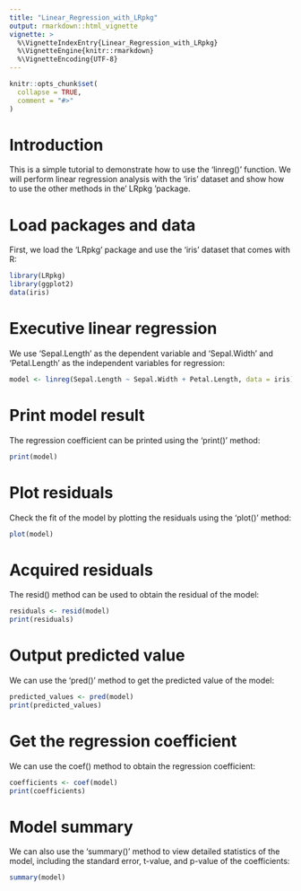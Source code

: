 ```yaml
---
title: "Linear_Regression_with_LRpkg"
output: rmarkdown::html_vignette
vignette: >
  %\VignetteIndexEntry{Linear_Regression_with_LRpkg}
  %\VignetteEngine{knitr::rmarkdown}
  %\VignetteEncoding{UTF-8}
---
```


```r
knitr::opts_chunk$set(
  collapse = TRUE,
  comment = "#>"
)
```

# Introduction

This is a simple tutorial to demonstrate how to use the 'linreg()' function. We will perform linear regression analysis with the 'iris' dataset and show how to use the other methods in the' LRpkg 'package.

# Load packages and data

First, we load the 'LRpkg' package and use the 'iris' dataset that comes with R:

```r
library(LRpkg)
library(ggplot2)
data(iris)
```

# Executive linear regression

We use 'Sepal.Length' as the dependent variable and 'Sepal.Width' and 'Petal.Length' as the independent variables for regression:

```r
model <- linreg(Sepal.Length ~ Sepal.Width + Petal.Length, data = iris)
```

# Print model result

The regression coefficient can be printed using the 'print()' method:

```r
print(model)
```

# Plot residuals

Check the fit of the model by plotting the residuals using the 'plot()' method:

```r
plot(model)
```

# Acquired residuals

The resid() method can be used to obtain the residual of the model:

```r
residuals <- resid(model)
print(residuals)
```

# Output predicted value

We can use the 'pred()' method to get the predicted value of the model:

```r
predicted_values <- pred(model)
print(predicted_values)
```

# Get the regression coefficient

We can use the coef() method to obtain the regression coefficient:

```r
coefficients <- coef(model)
print(coefficients)
```

# Model summary

We can also use the 'summary()' method to view detailed statistics of the model, including the standard error, t-value, and p-value of the coefficients:

```r
summary(model)
```